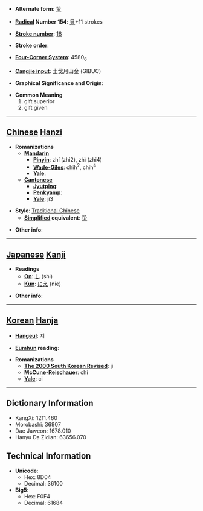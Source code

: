 * '''Alternate form''': [[贽]]

* '''[[Wiktionary:Chinese radical index| Radical]] Number 154''': [[Wiktionary:Chinese radical index 貝|貝]]+11 strokes

* '''[[Wiktionary:Chinese total strokes index|Stroke number]]''': [[Wiktionary:Chinese total strokes index 18|18]]

* '''Stroke order''': 

* '''[[Wiktionary:Chinese four corner index|Four-Corner System]]''': 4580<sub>6</sub>

* '''[[Wiktionary:Chinese Cangjie index|Cangjie input]]''': 土戈月山金 (GIBUC)

* '''Graphical Significance and Origin''': 

* '''Common Meaning'''
*#gift superior
*# gift given


----

== [[Chinese]] [[Hanzi]] ==

* '''Romanizations'''
** '''[[Mandarin]]'''
*** '''[[Pinyin]]''': zhí (zhi2), zhì (zhi4)
*** '''[[Wade-Giles]]''': chih<sup>2</sup>, chih<sup>4</sup>
*** '''[[Yale]]''': 
** '''[[Cantonese]]'''
*** '''[[Jyutping]]''':
*** '''[[Penkyamp]]''': 
*** '''[[Yale]]''': ji3

* '''Style''': [[Traditional Chinese]] 
** '''[[Simplified Chinese|Simplified]] equivalent''': [[贽]]

* '''Other info''': 

----

== [[Japanese]] [[Kanji]] ==

* '''Readings'''
** '''[[On]]''': [[し]] (shi)
** '''[[Kun]]''': [[にえ]] (nie)

* '''Other info''':  

----

== [[Korean]] [[Hanja]] ==

* '''[[Hangeul]]''': 지

* '''[[Eumhun]] reading''': 

* '''Romanizations'''
** '''[[The 2000 South Korean Revised Romanization|The 2000 South Korean Revised]]''': ji
** '''[[McCune-Reischauer]]''': chi
** '''[[Yale]]''': ci

----

== Dictionary Information ==

* KangXi: 1211.460
* Morobashi: 36907
* Dae Jaweon: 1678.010
* Hanyu Da Zidian: 63656.070

== Technical Information ==

* '''Unicode''':
** Hex: 8D04
** Decimal: 36100
* '''Big5''':
** Hex: F0F4
** Decimal: 61684